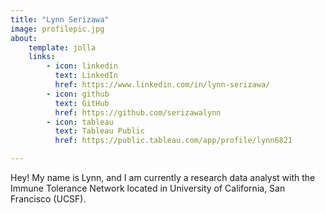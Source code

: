 ---
title: "Lynn Serizawa"
image: profilepic.jpg
about:
    template: jolla
    links:
        - icon: linkedin
          text: LinkedIn
          href: https://www.linkedin.com/in/lynn-serizawa/
        - icon: github
          text: GitHub
          href: https://github.com/serizawalynn
        - icon: tableau
          text: Tableau Public
          href: https://public.tableau.com/app/profile/lynn6821

---

Hey! My name is Lynn, and I am currently a research data analyst with the Immune Tolerance Network located in University of California, San Francisco (UCSF). 